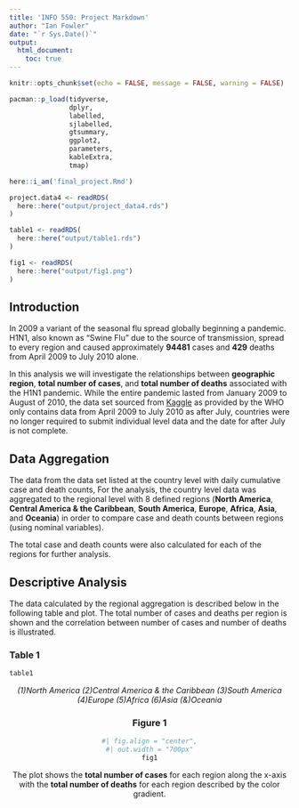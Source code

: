 ```yaml
---
title: 'INFO 550: Project Markdown'
author: "Ian Fowler"
date: "`r Sys.Date()`"
output: 
  html_document:
    toc: true
---
```


```r
knitr::opts_chunk$set(echo = FALSE, message = FALSE, warning = FALSE)

pacman::p_load(tidyverse, 
               dplyr, 
               labelled, 
               sjlabelled, 
               gtsummary, 
               ggplot2, 
               parameters, 
               kableExtra,
               tmap)
```

```r
here::i_am('final_project.Rmd')
```

```r
project.data4 <- readRDS(
  here::here("output/project_data4.rds")
)

table1 <- readRDS(
  here::here("output/table1.rds")
)

fig1 <- readRDS(
  here::here("output/fig1.png")
)
```

## Introduction

In 2009 a variant of the seasonal flu spread globally beginning a pandemic. H1N1, also known as "Swine Flu" due to the source of transmission, spread to every region and caused approximately __94481__ cases and __429__ deaths from April 2009 to July 2010 alone.

In this analysis we will investigate the relationships between __geographic region__, __total number of cases__, and __total number of deaths__ associated with the H1N1 pandemic. While the entire pandemic lasted from January 2009 to August of 2010, the data set sourced from [Kaggle](https://www.kaggle.com/datasets/imdevskp/h1n1-swine-flu-2009-pandemic-dataset?resource=download) as provided by the WHO only contains data from April 2009 to July 2010 as after July, countries were no longer required to submit individual level data and the date for after July is not complete.

## Data Aggregation

The data from the data set listed at the country level with daily cumulative case and death counts, For the analysis, the country level data was aggregated to the regional level with 8 defined regions (**North America**, **Central America & the Caribbean**, **South America**, **Europe**, **Africa**, **Asia**, and **Oceania**) in order to compare case and death counts between regions (using nominal variables). 

The total case and death counts were also calculated for each of the regions for further analysis.

## Descriptive Analysis

The data calculated by the regional aggregation is described below in the following table and plot. The total number of cases and deaths per region is shown and the correlation between number of cases and number of deaths is illustrated.

### Table 1

```r
table1
```

<center>
*(1)North America (2)Central America & the Caribbean (3)South America (4)Europe (5)Africa (6)Asia (&)Oceania*
<center>

### Figure 1

```r
#| fig.align = "center",
#| out.width = "700px"
fig1
```

The plot shows the __total number of cases__ for each region along the x-axis with the __total number of deaths__ for each region described by the color gradient.

